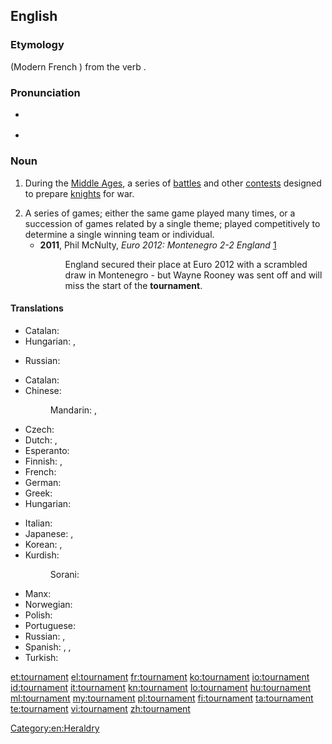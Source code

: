 ==English==
{{wikipedia}}

===Etymology===
{{etyl|fro}} {{term|tornoiement|lang=fro}} (Modern French {{term|tournoiement|lang=fr}}) from the verb {{term|tornoier|lang=fro}}.

===Pronunciation===
* {{a|RP}} {{IPA|/ˈtʊənəmɛnt|/ˈtɔːnəmɛnt/|/ˈtɜːnəmɛnt/}}
* {{a|US}} {{IPA|/ˈtʊɹnəmɛnt/|/ˈtɝnəmɛnt/|/ˈtɔɹnəmɛnt/}}

===Noun===
{{en-noun}}

# {{historical}} During the [[Middle Ages]], a series of [[battle]]s and other [[contest]]s designed to prepare [[knight]]s for war.
# A series of games; either the same game played many times, or a succession of games related by a single theme; played competitively to determine a single winning team or individual.
#* '''2011''', Phil McNulty, ''Euro 2012: Montenegro 2-2 England'' [http://news.bbc.co.uk/sport2/hi/football/15195384.stm]
#*: England secured their place at Euro 2012 with a scrambled draw in Montenegro - but Wayne Rooney was sent off and will miss the start of the '''tournament'''.

====Translations====
{{trans-top|''(historical)'' series of battles}}
* Catalan: {{t|ca|torneig|m}}
* Hungarian: {{t|hu|lovagi torna}}, {{t|hu|torna}}
{{trans-mid}}
* Russian: {{t+|ru|турнир|m|tr=turnír}}
{{trans-bottom}}

{{trans-top|series of games}}
* Catalan: {{t|ca|torneig|m}}
* Chinese:
*: Mandarin: {{t|zh|比賽|sc=Hani}}, {{t|zh|比赛|tr=bǐsài|sc=Hani}}
* Czech: {{t-|cs|turnaj|m}}
* Dutch: {{t-|nl|toernooi|n}}, {{qualifier|Flemish}} {{t|nl|tornooi|n}}
* Esperanto: {{t-|eo|turniro|xs=Esperanto}}
* Finnish: {{t-|fi|turnaus}}, {{t-|fi|turnajaiset}}
* French: {{t+|fr|tournoi|m}}
* German: {{t+|de|Turnier|n}}
* Greek: {{t|el|πρωτάθλημα|n|tr=protáthlima}}
* Hungarian: {{t|hu|torna}}
{{trans-mid}}
* Italian: {{t-|it|torneo|m}}
* Japanese: {{t|ja|トーナメント|tr=tōnamento|sc=Jpan}}, {{t|ja|大会|tr=たいかい, taikai|sc=Jpan}}
* Korean: {{t|ko|경기 대회|tr=gyeonggi daehoe|sc=Kore}}, {{t|ko|토너먼트|tr=toneomeonteu|sc=Kore}}
* Kurdish:
*: Sorani: {{term|ده‌وری|sc=ku-Arab}}
* Manx: {{t|gv|yl-chloie|m}}
* Norwegian: {{t|no|turnering|m|f}}
* Polish: {{t|pl|turniej|m}}
* Portuguese: {{t+|pt|torneio|m}}
* Russian: {{t+|ru|турнир|m|tr=turnír}}, {{t|ru|состязание|n|tr=sostjazánije|sc=Cyrl}}
* Spanish: {{t-|es|torneo|m}}, {{t-|es|justa|f}},
* Turkish: {{t|tr|turnuva}}
{{trans-bottom}}

[[Category:en:Heraldry]]

[[et:tournament]]
[[el:tournament]]
[[fr:tournament]]
[[ko:tournament]]
[[io:tournament]]
[[id:tournament]]
[[it:tournament]]
[[kn:tournament]]
[[lo:tournament]]
[[hu:tournament]]
[[ml:tournament]]
[[my:tournament]]
[[pl:tournament]]
[[fi:tournament]]
[[ta:tournament]]
[[te:tournament]]
[[vi:tournament]]
[[zh:tournament]]